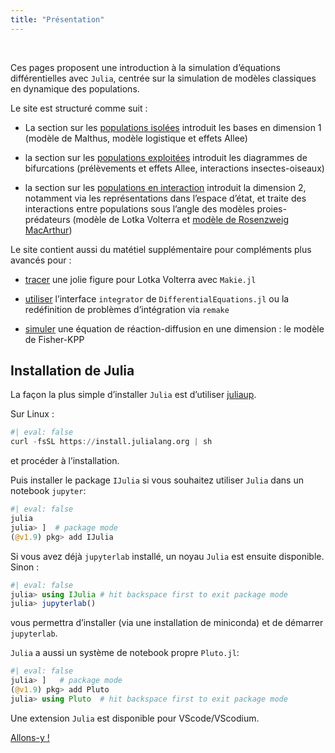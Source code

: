 ```yaml
---
title: "Présentation"
---
```

\

Ces pages proposent une introduction à la simulation d'équations différentielles avec `Julia`, centrée sur la simulation de modèles classiques en dynamique des populations.

Le site est structuré comme suit :

- La section sur les [populations isolées](pop_isolees.qmd) introduit les bases en dimension 1 (modèle de Malthus, modèle logistique et effets Allee)

- la section sur les [populations exploitées](pop_exploitees.qmd) introduit les diagrammes de bifurcations (prélèvements et effets Allee, interactions insectes-oiseaux)

- la section sur les [populations en interaction](pop_interactions.qmd) introduit la dimension 2, notamment via les représentations dans l'espace d'état, et traite des interactions entre populations sous l'angle des modèles proies-prédateurs (modèle de Lotka Volterra et [modèle de Rosenzweig MacArthur](pop_interactions2.qmd))

Le site contient aussi du matétiel supplémentaire pour compléments plus avancés pour :

- [tracer](annexe_LV_makieplot.qmd) une jolie figure pour Lotka Volterra avec `Makie.jl`

- [utiliser](annexe_integrator.qmd) l'interface `integrator` de `DifferentialEquations.jl` ou la redéfinition de problèmes d'intégration via `remake` 

- [simuler](annexe_FisherKPP.qmd) une équation de réaction-diffusion en une dimension : le modèle de Fisher-KPP


## Installation de Julia

La façon la plus simple d'installer `Julia` est d'utiliser [juliaup](https://github.com/JuliaLang/juliaup).

Sur Linux :
```julia
#| eval: false
curl -fsSL https://install.julialang.org | sh
```
et procéder à l'installation.

Puis installer le package `IJulia` si vous souhaitez utiliser `Julia` dans un notebook `jupyter`:
```julia
#| eval: false
julia
julia> ]  # package mode
(@v1.9) pkg> add IJulia 
```



Si vous avez déjà `jupyterlab` installé, un noyau `Julia` est ensuite disponible. Sinon :
```julia
#| eval: false
julia> using IJulia # hit backspace first to exit package mode
julia> jupyterlab()
```
vous permettra d'installer (via une installation de miniconda) et de démarrer `jupyterlab`. 

`Julia` a aussi un système de notebook propre `Pluto.jl`:
```julia
#| eval: false
julia> ]   # package mode
(@v1.9) pkg> add Pluto
julia> using Pluto  # hit backspace first to exit package mode
```

Une extension `Julia` est disponible pour VScode/VScodium.

[Allons-y !](pop_isolees.qmd)